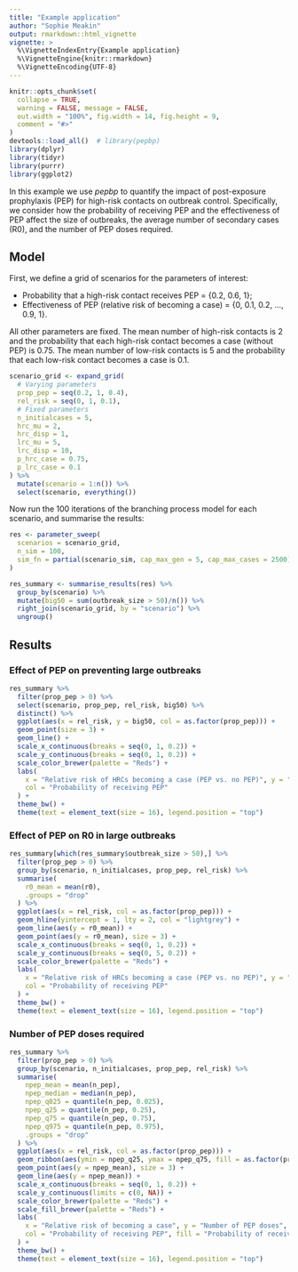 ```yaml
---
title: "Example application"
author: "Sophie Meakin"
output: rmarkdown::html_vignette
vignette: >
  %\VignetteIndexEntry{Example application}
  %\VignetteEngine{knitr::rmarkdown}
  %\VignetteEncoding{UTF-8}
---
```


```r
knitr::opts_chunk$set(
  collapse = TRUE,
  warning = FALSE, message = FALSE,
  out.width = "100%", fig.width = 14, fig.height = 9,
  comment = "#>"
)
devtools::load_all()  # library(pepbp)
library(dplyr)
library(tidyr)
library(purrr)
library(ggplot2)
```

In this example we use *pepbp* to quantify the impact of post-exposure prophylaxis (PEP) for high-risk contacts on outbreak control. Specifically, we consider how the probability of receiving PEP and the effectiveness of PEP affect the size of outbreaks, the average number of secondary cases (R0), and the number of PEP doses required.

## Model

First, we define a grid of scenarios for the parameters of interest:

-   Probability that a high-risk contact receives PEP = {0.2, 0.6, 1};
-   Effectiveness of PEP (relative risk of becoming a case) = {0, 0.1, 0.2, ..., 0.9, 1}.

All other parameters are fixed. The mean number of high-risk contacts is 2 and the probability that each high-risk contact becomes a case (without PEP) is 0.75. The mean number of low-risk contacts is 5 and the probability that each low-risk contact becomes a case is 0.1.

```r
scenario_grid <- expand_grid(
  # Varying parameters
  prop_pep = seq(0.2, 1, 0.4),
  rel_risk = seq(0, 1, 0.1),
  # Fixed parameters
  n_initialcases = 5,
  hrc_mu = 2,
  hrc_disp = 1,
  lrc_mu = 5,
  lrc_disp = 10,
  p_hrc_case = 0.75,
  p_lrc_case = 0.1
) %>%
  mutate(scenario = 1:n()) %>%
  select(scenario, everything())
```

Now run the 100 iterations of the branching process model for each scenario, and summarise the results:

```r
res <- parameter_sweep(
  scenarios = scenario_grid,
  n_sim = 100,
  sim_fn = partial(scenario_sim, cap_max_gen = 5, cap_max_cases = 2500)
)

res_summary <- summarise_results(res) %>%
  group_by(scenario) %>%
  mutate(big50 = sum(outbreak_size > 50)/n()) %>%
  right_join(scenario_grid, by = "scenario") %>%
  ungroup()
```

## Results

### Effect of PEP on preventing large outbreaks

```r
res_summary %>%
  filter(prop_pep > 0) %>%
  select(scenario, prop_pep, rel_risk, big50) %>%
  distinct() %>%
  ggplot(aes(x = rel_risk, y = big50, col = as.factor(prop_pep))) +
  geom_point(size = 3) +
  geom_line() +
  scale_x_continuous(breaks = seq(0, 1, 0.2)) +
  scale_y_continuous(breaks = seq(0, 1, 0.2)) +
  scale_color_brewer(palette = "Reds") +
  labs(
    x = "Relative risk of HRCs becoming a case (PEP vs. no PEP)", y = "Proportion of outbreaks with at least 50 cases",
    col = "Probability of receiving PEP"
  ) +
  theme_bw() +
  theme(text = element_text(size = 16), legend.position = "top")
```

### Effect of PEP on R0 in large outbreaks

```r
res_summary[which(res_summary$outbreak_size > 50),] %>%
  filter(prop_pep > 0) %>%
  group_by(scenario, n_initialcases, prop_pep, rel_risk) %>%
  summarise(
    r0_mean = mean(r0),
    .groups = "drop"
  ) %>%
  ggplot(aes(x = rel_risk, col = as.factor(prop_pep))) +
  geom_hline(yintercept = 1, lty = 2, col = "lightgrey") +
  geom_line(aes(y = r0_mean)) +
  geom_point(aes(y = r0_mean), size = 3) +
  scale_x_continuous(breaks = seq(0, 1, 0.2)) +
  scale_y_continuous(breaks = seq(0, 5, 0.2)) +
  scale_color_brewer(palette = "Reds") +
  labs(
    x = "Relative risk of HRCs becoming a case (PEP vs. no PEP)", y = "Average number of secondary cases (R0)",
    col = "Probability of receiving PEP"
  ) +
  theme_bw() +
  theme(text = element_text(size = 16), legend.position = "top")
```

### Number of PEP doses required

```r
res_summary %>%
  filter(prop_pep > 0) %>%
  group_by(scenario, n_initialcases, prop_pep, rel_risk) %>%
  summarise(
    npep_mean = mean(n_pep),
    npep_median = median(n_pep),
    npep_q025 = quantile(n_pep, 0.025),
    npep_q25 = quantile(n_pep, 0.25),
    npep_q75 = quantile(n_pep, 0.75),
    npep_q975 = quantile(n_pep, 0.975),
    .groups = "drop"
  ) %>%
  ggplot(aes(x = rel_risk, col = as.factor(prop_pep))) +
  geom_ribbon(aes(ymin = npep_q25, ymax = npep_q75, fill = as.factor(prop_pep)), col = NA, alpha = 0.4) +
  geom_point(aes(y = npep_mean), size = 3) +
  geom_line(aes(y = npep_mean)) +
  scale_x_continuous(breaks = seq(0, 1, 0.2)) +
  scale_y_continuous(limits = c(0, NA)) +
  scale_color_brewer(palette = "Reds") +
  scale_fill_brewer(palette = "Reds") +
  labs(
    x = "Relative risk of becoming a case", y = "Number of PEP doses",
    col = "Probability of receiving PEP", fill = "Probability of receiving PEP"
  ) +
  theme_bw() +
  theme(text = element_text(size = 16), legend.position = "top")
```
